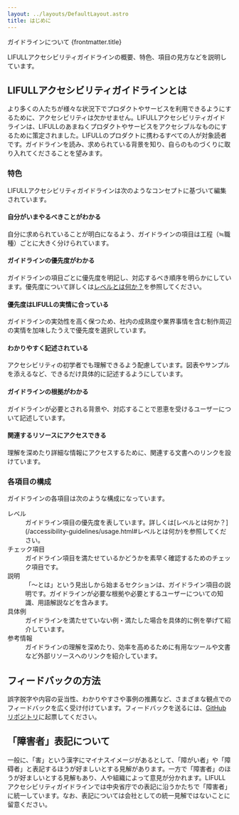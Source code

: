 ```yaml
---
layout: ../layouts/DefaultLayout.astro
title: はじめに
---
```



<PageTitle>
  <span slot="sub">ガイドラインについて</span>
  {frontmatter.title}
</PageTitle>

<Prose>

  LIFULLアクセシビリティガイドラインの概要、特色、項目の見方などを説明しています。

  ## LIFULLアクセシビリティガイドラインとは

  より多くの人たちが様々な状況下でプロダクトやサービスを利用できるようにするために、アクセシビリティは欠かせません。LIFULLアクセシビリティガイドラインは、LIFULLのあまねくプロダクトやサービスをアクセシブルなものにするために策定されました。LIFULLのプロダクトに携わるすべての人が対象読者です。ガイドラインを読み、求められている背景を知り、自らのものづくりに取り入れてくださることを望みます。

  ### 特色

  LIFULLアクセシビリティガイドラインは次のようなコンセプトに基づいて編集されています。

  #### 自分がいまやるべきことがわかる

  自分に求められていることが明白になるよう、ガイドラインの項目は工程（≒職種）ごとに大きく分けられています。

  #### ガイドラインの優先度がわかる

  ガイドラインの項目ごとに優先度を明記し、対応するべき順序を明らかにしています。優先度について詳しくは[レベルとは何か？](/accessibility-guidelines/usage.html#レベルとは何か)を参照してください。

  #### 優先度はLIFULLの実情に合っている

  ガイドラインの実効性を高く保つため、社内の成熟度や業界事情を含む制作周辺の実情を加味したうえで優先度を選択しています。

  #### わかりやすく記述されている

  アクセシビリティの初学者でも理解できるよう配慮しています。図表やサンプルを添えるなど、できるだけ具体的に記述するようにしています。

  #### ガイドラインの根拠がわかる

  ガイドラインが必要とされる背景や、対応することで恩恵を受けるユーザーについて記述しています。

  #### 関連するリソースにアクセスできる

  理解を深めたり詳細な情報にアクセスするために、関連する文書へのリンクを設けています。

  ### 各項目の構成

  ガイドラインの各項目は次のような構成になっています。
  
  <dl>
    <dt>レベル</dt>
    <dd>ガイドライン項目の優先度を表しています。詳しくは[レベルとは何か？](/accessibility-guidelines/usage.html#レベルとは何か)を参照してください。</dd>
    <dt>チェック項目</dt>
    <dd>ガイドライン項目を満たせているかどうかを素早く確認するためのチェック項目です。</dd>
    <dt>説明</dt>
    <dd>「〜とは」という見出しから始まるセクションは、ガイドライン項目の説明です。ガイドラインが必要な根拠や必要とするユーザーについての知識、用語解説などを含みます。</dd>
    <dt>具体例</dt>
    <dd>ガイドラインを満たせていない例・満たした場合を具体的に例を挙げて紹介しています。</dd>
    <dt>参考情報</dt>
    <dd>ガイドラインの理解を深めたり、効率を高めるために有用なツールや文書など外部リソースへのリンクを紹介しています。</dd>
  </dl>

  ## フィードバックの方法

  誤字脱字や内容の妥当性、わかりやすさや事例の推薦など、さまざまな観点でのフィードバックを広く受け付けています。フィードバックを送るには、[GitHubリポジトリ](https://github.com/lifull/accessibility-guidelines)に起票してください。

  ## 「障害者」表記について

  一般に、「害」という漢字にマイナスイメージがあるとして、「障がい者」や「障碍者」と表記するほうが好ましいとする見解があります。一方で「障害者」のほうが好ましいとする見解もあり、人や組織によって意見が分かれます。LIFULLアクセシビリティガイドラインでは中央省庁での表記に沿うかたちで「障害者」に統一しています。なお、表記については会社としての統一見解ではないことに留意ください。

</Prose>

<Pagination current={url} />
